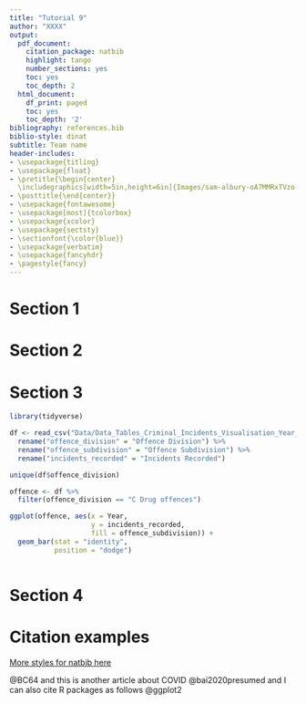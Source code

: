 ```yaml
---
title: "Tutorial 9"
author: "XXXX"
output:
  pdf_document:
    citation_package: natbib
    highlight: tango
    number_sections: yes
    toc: yes
    toc_depth: 2
  html_document:
    df_print: paged
    toc: yes
    toc_depth: '2'
bibliography: references.bib 
biblio-style: dinat
subtitle: Team name
header-includes:
- \usepackage{titling}
- \usepackage{float}
- \pretitle{\begin{center} 
  \includegraphics[width=5in,height=6in]{Images/sam-albury-oA7MMRxTVzo-unsplash.jpg}\LARGE\\}
- \posttitle{\end{center}}
- \usepackage{fontawesome}
- \usepackage[most]{tcolorbox}
- \usepackage{xcolor}
- \usepackage{sectsty}
- \sectionfont{\color{blue}}
- \usepackage{verbatim}
- \usepackage{fancyhdr}
- \pagestyle{fancy}
---
```


\clearpage

# Section 1


\clearpage

# Section 2


\clearpage

# Section 3

```r
library(tidyverse)
```

```r
df <- read_csv("Data/Data_Tables_Criminal_Incidents_Visualisation_Year_Ending_December_2019.csv") %>% 
  rename("offence_division" = "Offence Division") %>% 
  rename("offence_subdivision" = "Offence Subdivision") %>% 
  rename("incidents_recorded" = "Incidents Recorded")

unique(df$offence_division)
```

```r
offence <- df %>% 
  filter(offence_division == "C Drug offences")
```

```r
ggplot(offence, aes(x = Year, 
                    y = incidents_recorded,
                    fill = offence_subdivision)) +
  geom_bar(stat = "identity",
           position = "dodge")
  
```


\clearpage

# Section 4


\clearpage

# Citation examples

[More styles for natbib here](https://www.overleaf.com/learn/latex/Natbib_bibliography_styles)


 @BC64 and this is another article about COVID @bai2020presumed and I can also cite R packages as follows @ggplot2
